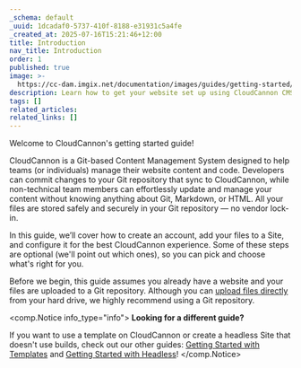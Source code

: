 ```yaml
---
_schema: default
_uuid: 1dcadaf0-5737-410f-8188-e31931c5a4fe
_created_at: 2025-07-16T15:21:46+12:00
title: Introduction
nav_title: Introduction
order: 1
published: true
image: >-
  https://cc-dam.imgix.net/documentation/images/guides/getting-started/guide-thumbnails/CloudCannon-Getting-Started-Thumbnail-Universal.png
description: Learn how to get your website set up using CloudCannon CMS.
tags: []
related_articles:
related_links: []
---
```

Welcome to CloudCannon's getting started guide!

CloudCannon is a Git-based Content Management System designed to help teams (or individuals) manage their website content and code. Developers can commit changes to your Git repository that sync to CloudCannon, while non-technical team members can effortlessly update and manage your content without knowing anything about Git, Markdown, or HTML. All your files are stored safely and securely in your Git repository — no vendor lock-in.

In this guide, we’ll cover how to create an account, add your files to a Site, and configure it for the best CloudCannon experience. Some of these steps are optional (we'll point out which ones), so you can pick and choose what's right for you.

Before we begin, this guide assumes you already have a website and your files are uploaded to a Git repository. Although you can <a href="https://cloudcannon.com/documentation/articles/create-a-site-with-direct-upload/" target="_blank" rel="noopener">upload files directly</a> from your hard drive, we highly recommend using a Git repository.

<comp.Notice info_type="info">
  **Looking for a different guide?**

  If you want to use a template on CloudCannon or create a headless Site that doesn't use builds, check out our other guides: [Getting Started with Templates](/documentation/guides/getting-started-with-templates/) and [Getting Started with Headless](/documentation/guides/getting-started-with-headless/)!
</comp.Notice>